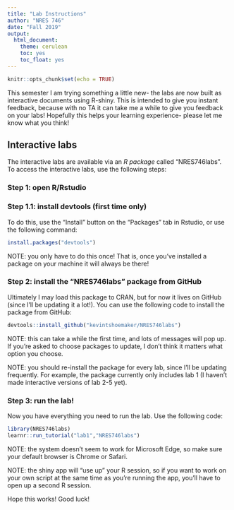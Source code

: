 ```yaml
---
title: "Lab Instructions"
author: "NRES 746"
date: "Fall 2019"
output: 
  html_document: 
    theme: cerulean
    toc: yes
    toc_float: yes
---
```


```r
knitr::opts_chunk$set(echo = TRUE)
```


This semester I am trying something a little new- the labs are now built as interactive documents using R-shiny. This is intended to give you instant feedback, because with no TA it can take me a while to give you feedback on your labs! Hopefully this helps your learning experience- please let me know what you think!

## Interactive labs

The interactive labs are available via an *R package* called "NRES746labs". To access the interactive labs, use the following steps:

### Step 1: open R/Rstudio

### Step 1.1: install devtools (first time only)

To do this, use the "Install" button on the "Packages" tab in Rstudio, or use the following command:

```r

install.packages("devtools")

```

NOTE: you only have to do this once! That is, once you've installed a package on your machine it will always be there!  

### Step 2: install the "NRES746labs" package from GitHub

Ultimately I may load this package to CRAN, but for now it lives on GitHub (since I'll be updating it a lot!). You can use the following code to install the package from GitHub:

```r

devtools::install_github("kevintshoemaker/NRES746labs")

```

NOTE: this can take a while the first time, and lots of messages will pop up. If you're asked to choose packages to update, I don't think it matters what option you choose.

NOTE: you should re-install the package for every lab, since I'll be updating frequently. For example, the package currently only includes lab 1 (I haven't made interactive versions of lab 2-5 yet).

### Step 3: run the lab!

Now you have everything you need to run the lab. Use the following code:

```r

library(NRES746labs)
learnr::run_tutorial("lab1","NRES746labs")

```

NOTE: the system doesn't seem to work for Microsoft Edge, so make sure your default browser is Chrome or Safari. 

NOTE: the shiny app will "use up" your R session, so if you want to work on your own script at the same time as you're running the app, you'll have to open up a second R session. 


Hope this works! Good luck!



